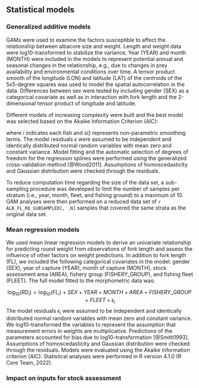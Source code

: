 ## Statistical models

### Generalized additive models

GAMs were used to examine the factors susceptible to affect the relationship between albacore size and  weight. Length and weight data were log10-transformed to stabilize the variance. Year (YEAR) and month (MONTH) were included in the models to represent potential annual and seasonal changes in the relationship, e.g., due to changes in prey availability and environmental conditions over time. A tensor product smooth of the longitude (LON) and latitude (LAT) of the centroids of the 5x5-degree squares was used to model the spatial autocorrelation in the data. Differences between sex were tested by including gender (SEX) as a categorical covariate as well as in interaction with fork length and the 2-dimensional tensor product of longitude and latitude.

Different models of increasing complexity were built and the best model was selected based on the Akaike Information Criterion (AIC):

<!-- A random effect for the combination of year, month, latitude, longitude, and fleet  -->

\begin{equation}
\log_{10}RD_i = s(\log_{10}FL_i) + te(LON, LAT) + YEAR + s(MONTH) + \epsilon_i
(\#eq:gam1)
\end{equation}

\begin{equation}
\log_{10}RD_i = s(\log_{10}FL_i) + te(LON, LAT) + YEAR + s(MONTH) + SEX  + \epsilon_i
(\#eq:gam2)
\end{equation}

\begin{equation}
\log_{10}RD_i = SEX_i + s(\log_{10}FL_i:SEX) + te(LON, LAT) + YEAR + s(MONTH)  + \epsilon_i
(\#eq:gam3)
\end{equation}

\begin{equation}
\log_{10}RD_i = SEX + s(\log_{10}FL_i:SEX) + te(LON, LA):SEX + YEAR + s(MONTH)  + \epsilon_i
(\#eq:gam4)
\end{equation}

where _i_ indicates each fish and s() represents non-parametric smoothing terms. The model residuals $\epsilon$ were assumed to be independent and identically distributed normal random variables with mean zero and constant variance. Model fitting and the automatic selection of degrees of freedom for the regression splines were performed using the generalized cross-validation method [@Wood2011]. Assumptions of homoscedasticity and Gaussian distribution were checked through the residuals.

To reduce computation time regarding the size of the data set, a sub-sampling procedure was developed to limit the number of samples per stratum (i.e., year, month, fleet, and fishing ground) to a maximum of 10. GAM analyses were then performed on a reduced data set of `r ALB_FL_RD_SUBSAMPLED[, .N]` samples that covered the same strata as the original data set.

### Mean regression models

We used mean linear regression models to derive an univariate relationship for predicting round weight from observations of fork length and assess the influence of other factors on weight predictions. In addition to fork length (FL), we included the following categorical covariates in the model: gender (SEX), year of capture (YEAR), month of capture (MONTH), stock assessment area (AREA), fishery group (FISHERY_GROUP), and fishing fleet (FLEET). The full model fitted to the morphometric data was:

$$\log_{10}(RD_i) = \log_{10}(FL_i) + SEX + YEAR + MONTH + AREA + FISHERY\_GROUP + FLEET + \epsilon_{i}$$
The model residuals $\epsilon_{i}$ were assumed to be independent and identically distributed normal random variables with mean zero and constant variance. We log10-transformed the variables to represent the assumption that measurement errors in weights are multiplicative. Predictions of the parameters accounted for bias due to log10-transformation [@Smith1993]. Assumptions of homoscedasticity and Gaussian distribution were checked through the residuals. Models were evaluated using the Akaike information criterion (AIC). Statistical analyses were performed in R version 4.1.0 (R Core Team, 2022). 

### Impact on inputs for stock assessment
